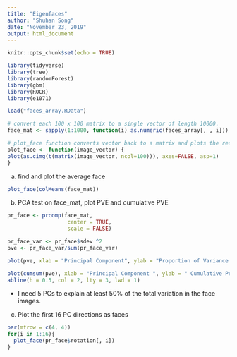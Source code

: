 ```yaml
---
title: "Eigenfaces"
author: "Shuhan Song"
date: "November 23, 2019"
output: html_document
---
```


```r
knitr::opts_chunk$set(echo = TRUE)
```

```r
library(tidyverse)
library(tree)
library(randomForest)
library(gbm)
library(ROCR)
library(e1071)
```

```r
load("faces_array.RData")

# convert each 100 x 100 matrix to a single vector of length 10000.
face_mat <- sapply(1:1000, function(i) as.numeric(faces_array[, , i])) %>% t

# plot_face function converts vector back to a matrix and plots the resulting image.
plot_face <- function(image_vector) {
plot(as.cimg(t(matrix(image_vector, ncol=100))), axes=FALSE, asp=1)
}
```

a. find and plot the average face
```r
plot_face(colMeans(face_mat))
```

b. PCA test on face_mat, plot PVE and cumulative PVE
```r
pr_face <- prcomp(face_mat, 
                   center = TRUE, 
                   scale = FALSE)
```

```r
pr_face_var <- pr_face$sdev ^2
pve <- pr_face_var/sum(pr_face_var)
```

```r
plot(pve, xlab = "Principal Component", ylab = "Proportion of Variance Explained ", xlim = c(0, 20), ylim = c(0,0.4), type = 'b')

plot(cumsum(pve), xlab = "Principal Component ", ylab = " Cumulative Proportion of Variance Explained ", xlim = c(0, 20), ylim = c(0,1), type = 'b')
abline(h = 0.5, col = 2, lty = 3, lwd = 1)
```

- I need 5 PCs to explain at least 50% of the total variation in the face images.

c. Plot the first 16 PC directions as faces
```r
par(mfrow = c(4, 4))
for(i in 1:16){
  plot_face(pr_face$rotation[, i])
}
```


